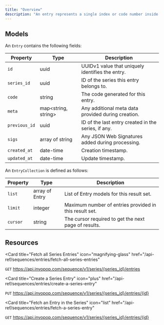 ```yaml
---
title: "Overview"
description: "An entry represents a single index or code number inside a series. Essentially, its a mapping of a UUID to a code number."
---
```


## Models

An `Entry` contains the following fields:

| Property      | Type                  | Description                                         |
| ------------- | --------------------- | --------------------------------------------------- |
| `id`          | uuid                  | UUIDv1 value that uniquely identifies the entry.    |
| `series_id`   | uuid                  | ID of the series this entry belongs to.             |
| `code`        | string                | The code generated for this entry.                  |
| `meta`        | map\<string, string\> | Any additional meta data provided during creation.  |
| `previous_id` | uuid                  | ID of the last entry created in the series, if any. |
| `sigs`        | array of string       | Any JSON Web Signatures added during processing.    |
| `created_at ` | date-time             | Creation timestamp.                                 |
| `updated_at`  | date-time             | Update timestamp.                                   |

An `EntryCollection` is defined as follows:

| Property   | Type           | Description                                            |
| ---------- | -------------- | ------------------------------------------------------ |
| `list`     | array of Entry | List of Entry models for this result set.              |
| `limit`    | integer        | Maximum number of entries provided in this result set. |
| `cursor`   | string         | The cursor required to get the next page of results.   |

## Resources

<Card
  title="Fetch all Series Entries"
  icon="magnifying-glass"
  href="/api-ref/sequences/entries/fetch-all-series-entries"
>
  `GET` https://api.invopop.com/sequence/v1/series/{series_id}/entries
</Card>

<Card
  title="Create a Series Entry"
  icon="plus"
  href="/api-ref/sequences/entries/create-a-series-entry"
>
  `PUT` https://api.invopop.com/sequence/v1/series/{series_id}/entries/{id}
</Card>

<Card
  title="Fetch an Entry in the Series"
  icon="list"
  href="/api-ref/sequences/entries/fetch-a-series-entry"
>
  `GET` https://api.invopop.com/sequence/v1/series/{series_id}/entries/{id}
</Card>
